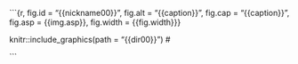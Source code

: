 

```{r, fig.id = "{{nickname00}}", fig.alt = "{{caption}}", fig.cap = "{{caption}}", fig.asp = {{img.asp}}, fig.width = {{fig.width}}}

knitr::include_graphics(path = "{{dir00}}")
# <br>

```

